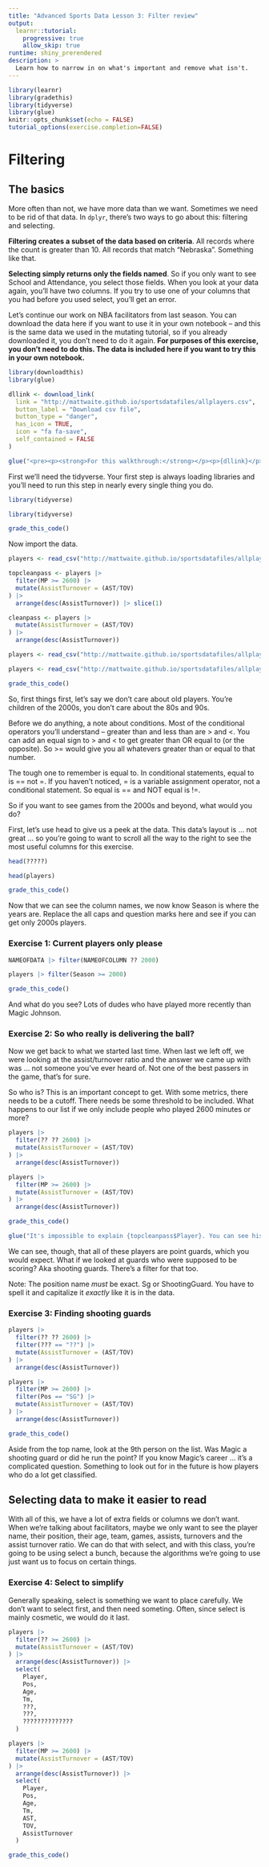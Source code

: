 ```yaml
---
title: "Advanced Sports Data Lesson 3: Filter review"
output: 
  learnr::tutorial:
    progressive: true
    allow_skip: true
runtime: shiny_prerendered
description: >
  Learn how to narrow in on what's important and remove what isn't.
---
```


```r
library(learnr)
library(gradethis)
library(tidyverse)
library(glue)
knitr::opts_chunk$set(echo = FALSE)
tutorial_options(exercise.completion=FALSE)
```

# Filtering

## The basics

More often than not, we have more data than we want. Sometimes we need to be rid of that data. In `dplyr`, there's two ways to go about this: filtering and selecting.

**Filtering creates a subset of the data based on criteria**. All records where the count is greater than 10. All records that match "Nebraska". Something like that. 

**Selecting simply returns only the fields named**. So if you only want to see School and Attendance, you select those fields. When you look at your data again, you'll have two columns. If you try to use one of your columns that you had before you used select, you'll get an error.  

Let's continue our work on NBA facilitators from last season. You can download the data here if you want to use it in your own notebook -- and this is the same data we used in the mutating tutorial, so if you already downloaded it, you don't need to do it again. **For purposes of this exercise, you don't need to do this. The data is included here if you want to try this in your own notebook.**

```r
library(downloadthis)
library(glue)

dllink <- download_link(
  link = "http://mattwaite.github.io/sportsdatafiles/allplayers.csv",
  button_label = "Download csv file",
  button_type = "danger",
  has_icon = TRUE,
  icon = "fa fa-save",
  self_contained = FALSE
)

glue("<pre><p><strong>For this walkthrough:</strong></p><p>{dllink}</p></pre>")

```

First we'll need the tidyverse. Your first step is always loading libraries and you'll need to run this step in nearly every single thing you do.

```r
library(tidyverse)
```
```r
library(tidyverse)
```
```r
grade_this_code()
```

Now import the data.

```r
players <- read_csv("http://mattwaite.github.io/sportsdatafiles/allplayers.csv")

topcleanpass <- players |>
  filter(MP >= 2600) |>
  mutate(AssistTurnover = (AST/TOV)
) |>
  arrange(desc(AssistTurnover)) |> slice(1)

cleanpass <- players |>
  mutate(AssistTurnover = (AST/TOV)
) |>
  arrange(desc(AssistTurnover))
```
```r
players <- read_csv("http://mattwaite.github.io/sportsdatafiles/allplayers.csv")
```
```r
players <- read_csv("http://mattwaite.github.io/sportsdatafiles/allplayers.csv")
```
```r
grade_this_code()
```

So, first things first, let's say we don't care about old players. You're children of the 2000s, you don't care about the 80s and 90s. 

Before we do anything, a note about conditions. Most of the conditional operators you'll understand -- greater than and less than are > and <. You can add an equal sign to > and < to get greater than OR equal to (or the opposite). So >= would give you all whatevers greater than or equal to that number. 

The tough one to remember is equal to. In conditional statements, equal to is == not =. If you haven't noticed, = is a variable assignment operator, not a conditional statement. So equal is == and NOT equal is !=. 

So if you want to see games from the 2000s and beyond, what would you do?

First, let's use head to give us a peek at the data. This data's layout is ... not great ... so you're going to want to scroll all the way to the right to see the most useful columns for this exercise.

```r
head(?????)
```
```r
head(players)
```
```r
grade_this_code()
```

Now that we can see the column names, we now know Season is where the years are. Replace the all caps and question marks here and see if you can get only 2000s players.

### Exercise 1: Current players only please 

```r
NAMEOFDATA |> filter(NAMEOFCOLUMN ?? 2000)
```
```r
players |> filter(Season >= 2000)
```
```r
grade_this_code()
```

And what do you see? Lots of dudes who have played more recently than Magic Johnson.

### Exercise 2: So who really is delivering the ball?

Now we get back to what we started last time. When last we left off, we were looking at the assist/turnover ratio and the answer we came up with was ... not someone you've ever heard of. Not one of the best passers in the game, that's for sure. 

So who is? This is an important concept to get. With some metrics, there needs to be a cutoff. There needs be some threshold to be included. What happens to our list if we only include people who played 2600 minutes or more? 

```r
players |>
  filter(?? ?? 2600) |>
  mutate(AssistTurnover = (AST/TOV)
) |>
  arrange(desc(AssistTurnover))
```
```r
players |>
  filter(MP >= 2600) |>
  mutate(AssistTurnover = (AST/TOV)
) |>
  arrange(desc(AssistTurnover))
```
```r
grade_this_code()
```

```r
glue("It's impossible to explain {topcleanpass$Player}. You can see his name a bunch in the first 10 rows of data. But what you don't see is he was 5'3\" tall -- literally the shortest player to every play in the NBA. And he was GOOD.")
```

We can see, though, that all of these players are point guards, which you would expect. What if we looked at guards who were supposed to be scoring? Aka shooting guards. There's a filter for that too. 

Note: The position name *must* be exact. Sg or ShootingGuard. You have to spell it and capitalize it *exactly* like it is in the data. 

### Exercise 3: Finding shooting guards

```r
players |>
  filter(?? ?? 2600) |>
  filter(??? == "??") |>
  mutate(AssistTurnover = (AST/TOV)
) |>
  arrange(desc(AssistTurnover))
```
```r
players |>
  filter(MP >= 2600) |>
  filter(Pos == "SG") |>
  mutate(AssistTurnover = (AST/TOV)
) |>
  arrange(desc(AssistTurnover))
```
```r
grade_this_code()
```

Aside from the top name, look at the 9th person on the list. Was Magic a shooting guard or did he run the point? If you know Magic's career ... it's a complicated question. Something to look out for in the future is how players who do a lot get classified.

## Selecting data to make it easier to read

With all of this, we have a lot of extra fields or columns we don't want. When we're talking about facilitators, maybe we only want to see the player name, their position, their age, team, games, assists, turnovers and the assist turnover ratio. We can do that with select, and with this class, you're going to be using select a bunch, because the algorithms we're going to use just want us to focus on certain things. 

### Exercise 4: Select to simplify 

Generally speaking, select is something we want to place carefully. We don't want to select first, and then need someting. Often, since select is mainly cosmetic, we would do it last.

```r
players |>
  filter(?? >= 2600) |>
  mutate(AssistTurnover = (AST/TOV)
) |>
  arrange(desc(AssistTurnover)) |>
  select(
    Player,
    Pos,
    Age,
    Tm,
    ???,
    ???,
    ??????????????
  )
```
```r
players |>
  filter(MP >= 2600) |>
  mutate(AssistTurnover = (AST/TOV)
) |>
  arrange(desc(AssistTurnover)) |>
  select(
    Player,
    Pos,
    Age,
    Tm,
    AST,
    TOV,
    AssistTurnover
  )
```
```r
grade_this_code()
```